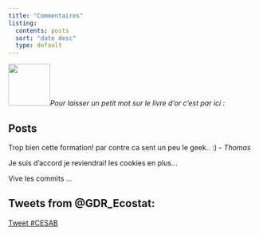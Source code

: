 ```yaml
---
title: "Commentaires"
listing:
  contents: posts
  sort: "date desc"
  type: default
---
```


![](data/livre.png){width="84"}*Pour laisser un petit mot sur le livre d'or c'est par ici :*

::: panel-tabset
## Posts

Trop bien cette formation! par contre ca sent un peu le geek.. :) - *Thomas*

Je suis d'accord je reviendrai! les cookies en plus...

Vive les commits ...
:::

::: panel-tabset
## Tweets from @GDR_Ecostat:

<a href="https://twitter.com/intent/tweet?button_hashtag=CESAB&ref_src=twsrc%5Etfw" class="twitter-hashtag-button" data-show-count="false">Tweet #CESAB</a>

```{=html}
<script async src="https://platform.twitter.com/widgets.js" charset="utf-8"></script>
```
:::
